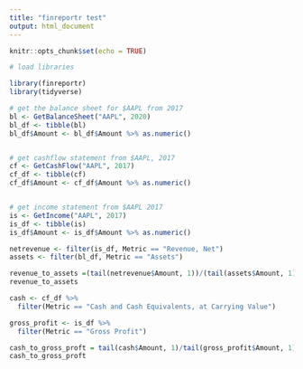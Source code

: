 ```yaml
---
title: "finreportr test"
output: html_document
---
```


```r
knitr::opts_chunk$set(echo = TRUE)
```

```r
# load libraries

library(finreportr)
library(tidyverse)
```

```r
# get the balance sheet for $AAPL from 2017
bl <- GetBalanceSheet("AAPL", 2020)
bl_df <- tibble(bl)
bl_df$Amount <- bl_df$Amount %>% as.numeric()


# get cashflow statement from $AAPL, 2017
cf <- GetCashFlow("AAPL", 2017)
cf_df <- tibble(cf)
cf_df$Amount <- cf_df$Amount %>% as.numeric()


# get income statement from $AAPL 2017
is <- GetIncome("AAPL", 2017)
is_df <- tibble(is)
is_df$Amount <- is_df$Amount %>% as.numeric()
```

```r
netrevenue <- filter(is_df, Metric == "Revenue, Net")
assets <- filter(bl_df, Metric == "Assets")

revenue_to_assets =(tail(netrevenue$Amount, 1))/(tail(assets$Amount, 1))
revenue_to_assets
```

```r
cash <- cf_df %>%
  filter(Metric == "Cash and Cash Equivalents, at Carrying Value")

gross_profit <- is_df %>%
  filter(Metric == "Gross Profit")

cash_to_gross_proft = tail(cash$Amount, 1)/tail(gross_profit$Amount, 1)
cash_to_gross_proft
```

